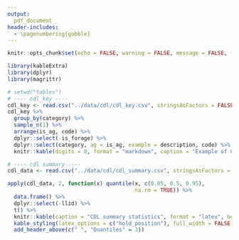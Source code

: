 ```yaml
---
output:
  pdf_document
header-includes: 
  - \pagenumbering{gobble}
---
```


```r
knitr::opts_chunk$set(echo = FALSE, warning = FALSE, message = FALSE, fig.path = "../figures/", fig.width = 5, fig.height = 6)
```

```r
library(kableExtra)
library(dplyr)
library(magrittr)

# setwd("tables")
# ---- cdl_key ----
cdl_key <- read.csv("../data/cdl/cdl_key.csv", stringsAsFactors = FALSE)
cdl_key %>%
  group_by(category) %>%
  sample_n(1) %>%
  arrange(is_ag, code) %>%
  dplyr::select(-is_forage) %>%
  dplyr::select(category, ag = is_ag, example = description, code) %>%
  knitr::kable(digits = 0, format = "markdown", caption = "Example of CDL categorizations.") 
```

\pagebreak
```r
# ---- cdl summary ----
cdl_data <- read.csv("../data/cdl/cdl_summary.csv", stringsAsFactors = FALSE)

apply(cdl_data, 2, function(x) quantile(x, c(0.05, 0.5, 0.95), 
                                        na.rm = TRUE)) %>%
  data.frame() %>%
  dplyr::select(-llid) %>%
  t() %>%
  knitr::kable(caption = "CDL summary statistics", format = "latex", booktabs = TRUE) %>%
  kable_styling(latex_options = c("hold_position"), full_width = FALSE) %>%
  add_header_above(c(" ", "Quantiles" = 3))
```
